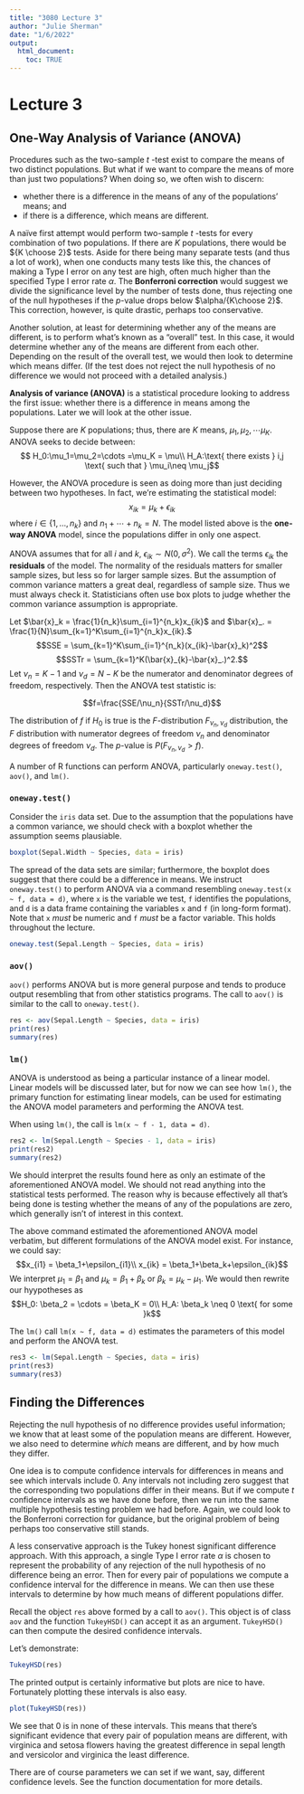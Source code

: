 ---
title: "3080 Lecture 3"
author: "Julie Sherman"
date: "1/6/2022"
output: 
  html_document:
    toc: TRUE
---

# Lecture 3
## One-Way Analysis of Variance (ANOVA)
Procedures such as the two-sample  $t$ -test exist to compare the means of two distinct populations. But what if we want to compare the means of more than just two populations? When doing so, we often wish to discern:

* whether there is a difference in the means of any of the populations’ means; and
* if there is a difference, which means are different.

 A naïve first attempt would perform two-sample $t$ -tests for every combination of two populations. If there are $K$ populations, there would be ${K \choose 2}$ tests. Aside for there being many separate tests (and thus a lot of work), when one conducts many tests like this, the chances of making a Type I error on any test are high, often much higher than the specified Type I error rate $\alpha$. The **Bonferroni correction** would suggest we divide the significance level by the number of tests done, thus rejecting one of the null hypotheses if the $p$-value drops below $\alpha/{K\choose 2}$. This correction, however, is quite drastic, perhaps too conservative.

Another solution, at least for determining whether any of the means are different, is to perform what’s known as a “overall” test. In this case, it would determine whether any of the means are different from each other. Depending on the result of the overall test, we would then look to determine which means differ. (If the test does not reject the null hypothesis of no difference we would not proceed with a detailed analysis.)

**Analysis of variance (ANOVA)** is a statistical procedure looking to address the first issue: whether there is a difference in means among the populations. Later we will look at the other issue.

Suppose there are $K$ populations; thus, there are $K$ means, $\mu_1,\mu_2,\cdots \mu_K$.   ANOVA seeks to decide between:
$$ H_0:\mu_1=\mu_2=\cdots =\mu_K = \mu\\
H_A:\text{ there exists } i,j \text{ such that } \mu_i\neq \mu_j$$

However, the ANOVA procedure is seen as doing more than just deciding between two hypotheses. In fact, we’re estimating the statistical model:
$$x_{ik} = \mu_k+\epsilon_{ik}$$
where $i\in\{1, \dots, n_k\}$ and $n_1+\cdots +n_k = N.$ The model listed above is the **one-way ANOVA** model, since the populations differ in only one aspect.

ANOVA assumes that for all $i$ and $k$, $\epsilon_{ik}\sim N(0,\sigma^2)$. We call the terms $\epsilon_{ik}$ the **residuals** of the model. The normality of the residuals matters for smaller sample sizes, but less so for larger sample sizes. But the assumption of common variance matters a great deal, regardless of sample size. Thus we must always check it. Statisticians often use box plots to judge whether the common variance assumption is appropriate.

Let $\bar{x}_k = \frac{1}{n_k}\sum_{i=1}^{n_k}x_{ik}$ and $\bar{x}_. = \frac{1}{N}\sum_{k=1}^K\sum_{i=1}^{n_k}x_{ik}.$
$$SSE = \sum_{k=1}^K\sum_{i=1}^{n_k}(x_{ik}-\bar{x}_k)^2$$
$$SSTr = \sum_{k=1}^K(\bar{x}_{k}-\bar{x}_.)^2.$$
Let $\nu_n = K-1$ and $\nu_d = N-K$ be the numerator and denominator degrees of freedom, respectively. Then the ANOVA test statistic is:

$$f=\frac{SSE/\nu_n}{SSTr/\nu_d}$$
 

The distribution of $f$ if  $H_0$ is true is the $F$-distribution $F_{\nu_n,\nu_d}$ distribution, the $F$ distribution with numerator degrees of freedom  $\nu_n$ and denominator degrees of freedom  $ν_d$. The $p$-value is $P(F_{\nu_n,\nu_d}>f)$.

A number of R functions can perform ANOVA, particularly `oneway.test()`, `aov()`, and `lm()`.

### `oneway.test()`
Consider the `iris` data set. Due to the assumption that the populations have a common variance, we should check with a boxplot whether the assumption seems plausiable.

```{r}
boxplot(Sepal.Width ~ Species, data = iris)
```


The spread of the data sets are similar; furthermore, the boxplot does suggest that there could be a difference in means. We instruct `oneway.test()` to perform ANOVA via a command resembling `oneway.test(x ~ f, data = d)`, where `x` is the variable we test, `f` identifies the populations, and `d` is a data frame containing the variables `x` and `f` (in long-form format). Note that `x` *must* be numeric and `f` *must* be a factor variable. This holds throughout the lecture.

```{r}
oneway.test(Sepal.Length ~ Species, data = iris)
```

### `aov()`
`aov()` performs ANOVA but is more general purpose and tends to produce output resembling that from other statistics programs. The call to `aov()` is similar to the call to `oneway.test()`.

```{r}
res <- aov(Sepal.Length ~ Species, data = iris)
print(res)
summary(res)
```

### `lm()`
ANOVA is understood as being a particular instance of a linear model. Linear models will be discussed later, but for now we can see how `lm()`, the primary function for estimating linear models, can be used for estimating the ANOVA model parameters and performing the ANOVA test.

When using `lm()`, the call is `lm(x ~ f - 1, data = d)`.

```{r}
res2 <- lm(Sepal.Length ~ Species - 1, data = iris)
print(res2)
summary(res2)
```

We should interpret the results found here as only an estimate of the aforementioned ANOVA model. We should not read anything into the statistical tests performed. The reason why is because effectively all that’s being done is testing whether the means of any of the populations are zero, which generally isn’t of interest in this context.

The above command estimated the aforementioned ANOVA model verbatim, but different formulations of the ANOVA model exist. For instance, we could say:
$$x_{i1} = \beta_1+\epsilon_{i1}\\
x_{ik} = \beta_1+\beta_k+\epsilon_{ik}$$
We interpret  $\mu_1 = \beta_1$ and $\mu_k = \beta_1+\beta_k$ or $\beta_k = \mu_k-\mu_1$. We would then rewrite our hyypotheses as 
$$H_0: \beta_2 = \cdots = \beta_K = 0\\
H_A: \beta_k \neq  0 \text{ for some }k$$

The `lm()` call `lm(x ~ f, data = d)` estimates the parameters of this model and perform the ANOVA test.

```{r}
res3 <- lm(Sepal.Length ~ Species, data = iris)
print(res3)
summary(res3)
```

## Finding the Differences
Rejecting the null hypothesis of no difference provides useful information; we know that at least some of the population means are different. However, we also need to determine *which* means are different, and by how much they differ.

One idea is to compute confidence intervals for differences in means and see which intervals include 0. Any intervals not including zero suggest that the corresponding two populations differ in their means. But if we compute $t$ confidence intervals as we have done before, then we run into the same multiple hypothesis testing problem we had before. Again, we could look to the Bonferroni correction for guidance, but the original problem of being perhaps too conservative still stands.

A less conservative approach is the Tukey honest significant difference approach. With this approach, a single Type I error rate $\alpha$ is chosen to represent the probability of any rejection of the null hypothesis of no difference being an error. Then for every pair of populations we compute a confidence interval for the difference in means. We can then use these intervals to determine by how much means of different populations differ.

Recall the object `res` above formed by a call to `aov()`. This object is of class `aov` and the function `TukeyHSD()` can accept it as an argument. `TukeyHSD()` can then compute the desired confidence intervals.

Let’s demonstrate:

```{r}
TukeyHSD(res)

```
The printed output is certainly informative but plots are nice to have. Fortunately plotting these intervals is also easy.

```{r}
plot(TukeyHSD(res))
```

We see that 0 is in none of these intervals. This means that there’s significant evidence that every pair of population means are different, with virginica and setosa flowers having the greatest difference in sepal length and versicolor and virginica the least difference.

There are of course parameters we can set if we want, say, different confidence levels. See the function documentation for more details.